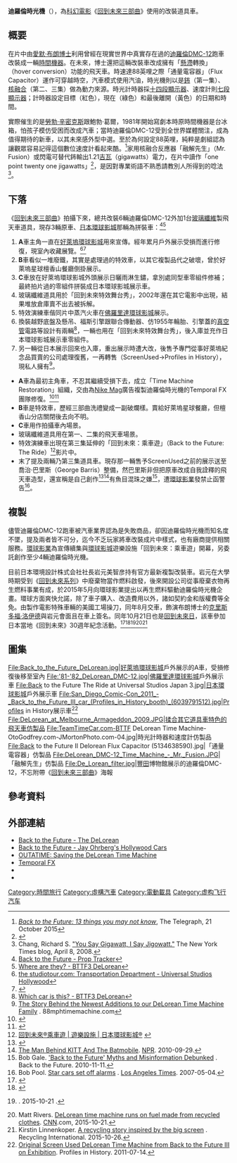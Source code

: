 {{noteTA
| T = zh-cn:德罗宁时光机;zh-hk:德羅寧時光機;zh-tw:迪羅倫時光機;
| G1=show
| 1=zh-cn:德罗宁;zh-tw:迪羅倫;zh-hk:德羅寧;
| 2=zh-cn:罗伯特·泽米吉斯;zh-tw:勞勃·辛密克斯;zh-hk:羅拔·湛米基斯;
}}
{{Infobox automobile
| name            = 迪羅倫時光機
| colour          = 
| image           =TeamTimeCar.com-BTTF DeLorean Time Machine-OtoGodfrey.com-JMortonPhoto.com-07.jpg
| imagesize       = 
| caption         = 迪羅倫時光機側面
| layout         =   汽車：汽油、150[[馬力|hp]]<br />時光機：核能、1.21[[瓦特#吉瓦（百萬瓩）|GW]]
| production     =    1985
| designer        = [[愛默·布朗博士|愛默·布朗博士]]
| type            = [[科幻|科幻]]、[[时间机器|时间机器]]
| platform       = [[迪羅倫汽車公司|迪羅倫]]DMC-12
}}
'''迪羅倫時光機'''（{{lang-en|''DeLorean time machine''}}），為[[科幻電影|科幻電影]]《[[回到未來系列|回到未來三部曲]]》使用的改裝道具車。

==概要==
在片中由[[愛默·布朗博士|愛默·布朗博士]]利用曾經在現實世界中真實存在過的[[迪羅倫汽車公司|迪羅倫]][[DMC-12|DMC-12]]跑車改裝成一輛[[時間機器|時間機器]]。在未來，博士還把這輛改裝車改成擁有「[[悬停|懸滯]]轉換」（hover conversion）功能的飛天車。時速達88英哩之際「通量電容器」（Flux Capacitor）運作可穿越時空，汽車模式使用汽油，時光機則以是[[鈽|鈽]]（第一集）、[[核融合|核融合]]（第二、三集）做為動力來源。時光計時器採[[十四段顯示器|十四段顯示器]]、速度計則[[七段顯示器|七段顯示器]]；計時器設定目標（紅色），現在（綠色）和最後離開（黃色）的日期和時間。

實際催生的是[[勞勃·辛密克斯|勞勃·辛密克斯]]跟鮑勃·葛爾，1981年開始寫劇本時原時間機器是台冰箱，怕孩子模仿受困而改成汽車；當時迪羅倫DMC-12受到全世界媒體關注，成為值得期待的新車，以其未來感外型中選。至於為何設定88英哩，純粹是劇組認為讓觀眾容易記得這個數位速度計看起來酷。<ref name="13 things">[http://www.telegraph.co.uk/film/back-to-the-future/facts-trivia-anniversary/ ''Back to the Future: 13 things you may not know''], The Telegraph, 21 October 2015</ref>家用核融合反應器「融解先生」（Mr. Fusion）或閃電可替代鈽輸出1.21[[吉瓦|吉瓦]]（gigawatts）電力，在片中讀作「one point twenty one jigawatts」<ref>{{cite web |url=http://www.imsdb.com/scripts/Back-to-the-Future.pdf |title=Back to The Future Script |format=PDF |accessdate=2010-03-08 |archive-date=2011-12-07 |archive-url=https://web.archive.org/web/20111207154556/http://www.imsdb.com/scripts/Back-to-the-Future.pdf |dead-url=yes }}</ref>，是因對專業術語不熟悉請教別人所得到的唸法<ref>Chang, Richard S. [http://wheels.blogs.nytimes.com/2008/04/08/you-say-gigawatt-i-say-jigowatt/ "You Say Gigawatt, I Say Jigowatt."] The New York Times blog, April 8, 2008.</ref>。

==下落==
《[[回到未來系列|回到未來三部曲]]》拍攝下來，總共改裝6輛迪羅倫DMC-12外加1台[[玻璃纖維|玻璃纖維]]製飛天車道具，現存3輛原車、[[日本環球影城|日本環球影城]]那輛為拼裝車：<ref>[http://movieproptracker.weebly.com/back-to-the-future.html Back to the Future - Prop Tracker]</ref><ref>[http://www.bttf3delorean.com/Where_are_they.html Where are they? - BTTF3 DeLorean]</ref>
#'''A'''車主角一直在[[好萊塢環球影城|好萊塢環球影城]]用來宣傳。經年累月戶外展示受損而進行修復，現室內收藏展覽。<ref>[http://www.thestudiotour.com/ush/studiotour/transportationdept.shtml the studiotour.com: Transportation Department - Universal Studios Hollywood]</ref><ref>{{cite video| people     =| date= 2015-10-07 | title      =OUTATIME: Restoring the DeLorean TRAILER | url        = https://www.youtube.com/watch?v=SJHFtAupzRI | medium     =| publisher  = {{youtube|u=starwarsvid|Steve Concotelli}}| location   =| accessdate =| accessmonth=| accessyear =| time       =| quote      =| language=}}</ref>
#'''B'''車看似一堆廢鐵，其實是處理過的特效車，以其它複製品代之破壞，曾於好萊塢星球檀香山餐廳倒掛展示。
#'''C'''車放在好萊塢環球影城外頭展示日曬雨淋生鏽，拿別處同型車零組件修補；最終拍片過的零組件拼裝成日本環球影城展示車。
#玻璃纖維道具用於「回到未來特效舞台秀」，2002年還在其它電影中出現，結果堆放倉庫賣不出去被拆解。
#特效演練車偕同片中蒸汽火車在[[佛羅里達環球影城|佛羅里達環球影城]]展示。
#換裝越野底盤及懸吊、福斯引擎跟聯合傳動器、仿1955年輪胎、引擎蓋的[[真空管|真空管]]電路等設計有兩輛<ref name=bttf3d>[http://www.bttf3delorean.com/Which_car_is_this.html Which car is this? - BTTF3 DeLorean]</ref>，一輛也用在「回到未來特效舞台秀」，後入庫並充作日本環球影城展示車零組件。
#另一輛從日本展示回來也入庫，重出展示時遭大改，後售予專門從事好萊塢紀念品買賣的公司處理復舊{{r|bttf3d}}，一再轉售（ScreenUsed→Profiles in History），現私人擁有<ref>[http://88mphtimemachine.com/index.php/our-delorean/debut/30-story-behind-newest-additions The Story Behind the Newest Additions to our DeLorean Time Machine Family] {{Wayback|url=http://88mphtimemachine.com/index.php/our-delorean/debut/30-story-behind-newest-additions |date=20151112111635 }}. 88mphtimemachine.com</ref>。

*'''A'''車為最初主角車，不忍其繼續受損下去，成立「Time Machine Restoration」組織，交由為[[Nike_Mag|Nike Mag]]廣告複製迪羅倫時光機的Temporal FX團隊修復。<ref>{{cite video| people     =| date= 2011-09-09 | title      =NIKE MAG - Back For The Future Film | url        = https://www.youtube.com/watch?v=yPFhTPC6Y68 | medium     =| publisher  = {{youtube|u=sneakernews|sneaker news}}| location   =| accessdate =| accessmonth=| accessyear =| time       =| quote      =| language=}}</ref><ref name=rac>{{cite web |title= Restored Back to the Future Hero DeLorean Time Machine now on display at Universal Studios |Author=|format= |volume= |issue= | publisher= Back to the Future |pages= |url=http://www.bttf.com/restored-a-car-.php |archiveurl=https://web.archive.org/web/20141121071707/http://www.bttf.com/restored-a-car-.php |archivedate=2014-11-21 |date=2013-02-18 |language=}}</ref>
*'''B'''車是特效車，歷經三部曲洗禮變成一副破爛樣。賣給好萊塢星球餐廳，但檀香山分店關閉後去向不明。
*'''C'''車用作拍攝車內場景。{{r|rac}}
*玻璃纖維道具用在第一、二集的飛天車場景。
*特效演練車出現在第三集延伸的「回到未來：乘車遊」（Back to the Future: The Ride）<ref>[https://www.usj.co.jp/tw/attraction/b_to_future.html 回到未來®乘車遊 | 遊樂設施 | 日本環球影城®] {{webarchive|url=https://web.archive.org/web/20151023054009/http://www.usj.co.jp/tw/attraction/b_to_future.html |date=2015-10-23 }}</ref>影片中。
*末了提及兩輛乃第三集道具車。現存那一輛售予ScreenUsed之前的展示送至喬治·巴里斯（George Barris）整備，然巴里斯非但把原車改成自我詮釋的飛天車造型{{r|bttf3d}}，還宣稱是自己創作<ref>{{cite web |title= Barris.Com! |Author=|format= |volume= |issue= | publisher=  |pages= |url=http://www.barris.com |archiveurl=https://web.archive.org/web/20070127070038/http://www.barris.com/ |archivedate=2007-01-27 |date= |language=}}</ref><ref>[http://www.npr.org/templates/story/story.php?storyId=130216606 The Man Behind KITT And The Batmobile]. [[全國公共廣播電台|NPR]]. 2010-09-29.</ref>有魚目混珠之嫌<ref>Bob Gale. [http://www.backtothefuture.com/news-events/latest-news/bttf-myths-and-misinformation-debunked-by-bob-gale 'Back to the Future' Myths and Misinformation Debunked] {{Wayback|url=http://www.backtothefuture.com/news-events/latest-news/bttf-myths-and-misinformation-debunked-by-bob-gale |date=20151115085212 }}. Back to the Future. 2010-11-11.<!--http://www.maitaimaitai.com/post-2714.html--></ref>，遭[[環球影業|環球影業]]發禁止函警告<ref>Bob Pool. [http://articles.latimes.com/2007/may/04/local/me-custom4 Star cars set off alarms] {{Wayback|url=http://articles.latimes.com/2007/may/04/local/me-custom4 |date=20151007164443 }}. [[洛杉磯時報|Los Angeles Times]]. 2007-05-04.</ref>。

==複製==
儘管迪羅倫DMC-12跑車被汽車業界認為是失敗商品，卻因迪羅倫時光機而知名度不墜，提及兩者皆不可分，迄今不乏玩家將車改裝成片中樣式，也有廠商提供相關服務。[[環球影業|環球影業]]為宣傳續集與[[環球影城|環球影城]]遊樂設施「回到未來：乘車遊」開幕，另委託創作至少4輛迪羅倫時光機。

目前日本環境設計株式会社社長岩元美智彦持有官方最新複製改裝車。岩元在大學時期受到《[[回到未來系列|回到未來系列]]》中廢棄物當作燃料啟發，後來開設公司從事廢棄衣物再生燃料事業有成，於2015年5月向環球影業提出以再生燃料驅動迪羅倫時光機企畫。環球方面爽快允諾，除了車子購入、改造費用以外，諸如契約金和版權費等全免。由製作電影特殊車輛的美國工場操刀，同年8月交車，飾演布朗博士的[[克里斯多福·洛伊德|克里斯多福·洛伊德]]與岩元會面且在車上簽名。同年10月21日也是[[回到未來II#回到未來日|回到未來日]]，該車參加日本當地《回到未來》30週年紀念活動。<ref>{{lang|ja|[http://fukufuku-project.jp/GoDelorean/ FUKU-FUKU×BTTF Go! デロリアン走行プロジェクト]}}</ref><ref>{{cite web|script-title=ja:WEB特集：あの”タイムマシン”を再現|Author=|format=|publisher=[[NHK|NHK]]|url=http://www3.nhk.or.jp/news/web_tokushu/2015_1021.html|archiveurl=https://web.archive.org/web/20151029173629/http://www3.nhk.or.jp/news/web_tokushu/2015_1021.html|archivedate=2015-10-29|date=2015-10-21|language=ja|deadurl=yes}}</ref><ref>{{lang|ja|[http://autoc-one.jp/launch/2408430/ “何事もなせば成る！” 2015年10月21日、リサイクル資源でデロリアンが走る！『バック・トゥ・ザ・フューチャー』の未来がやってきた！！]. オートックワン}}. 2015-10-21 {{ja}}.</ref><ref>Matt Rivers. [http://edition.cnn.com/2015/10/20/autos/delorean-jeplan/ DeLorean time machine runs on fuel made from recycled clothes]. [[CNN|CNN]].com, 2015-10-21.</ref><ref>Kirstin Linnenkoper. [http://www.recyclinginternational.com/recycling-news/9148/paper-and-textiles/japan/recycling-story-inspired-big-screen A recycling story inspired by the big screen] {{Wayback|url=http://www.recyclinginternational.com/recycling-news/9148/paper-and-textiles/japan/recycling-story-inspired-big-screen |date=20160409182208 }}. Recycling International. 2015-10-26.</ref>

==圖集==
<gallery>
File:Back_to_the_Future_DeLorean.jpg|[[好萊塢環球影城|好萊塢環球影城]]戶外展示的A車，受損修復後移至室內
File:'81-'82_DeLorean_DMC-12.jpg|[[佛羅里達環球影城|佛羅里達環球影城]]戶外展示車
File:Back to the Future The Ride at Universal Studios Japan 3.jpg|[[日本環球影城|日本環球影城]]戶外展示車
File:San_Diego_Comic-Con_2011_-_Back_to_the_Future_III_car_(Profiles_in_History_booth)_(6039791512).jpg|Profiles in History展示車<ref>[https://www.profilesinhistory.com/press-releases/original-screen-used-delorean-time-machine-from-back-to-the-future-iii-on-exhibition/ Original Screen Used DeLorean Time Machine from Back to the Future III on Exhibition]. Profiles in History. 2011-07-14.</ref>
File:DeLorean_at_Melbourne_Armageddon_2009.JPG|揉合其它道具車特色的飛天車仿製品
File:TeamTimeCar.com-BTTF DeLorean Time Machine-OtoGodfrey.com-JMortonPhoto.com-04.jpg|時光計時器和速度計仿製品
File:Back to the Future II Delorean Flux Capacitor (5134638590).jpg|「通量電容器」仿製品
File:DeLorean_DMC-12_Time_Machine_-_Mr._Fusion.JPG|「融解先生」仿製品
File:De_Lorean_filter.jpg|[[豐田汽車|豐田]]博物館展示的迪羅倫DMC-12，不忘附帶《[[回到未來系列|回到未來三部曲]]》海報
</gallery>

==參考資料==
{{Reflist|2}}

==外部連結==
{{Commons category|De Lorean DMC-12 in Back to the Future}}
*[http://www.backtothefuture.com/delorean Back to the Future - The DeLorean]
*[https://web.archive.org/web/20150907113112/http://www.jayohrberg.com/Back_to_the_Future.html Back to the Future - Jay Ohrberg's Hollywood Cars]
*[http://www.outatimemovie.com/ OUTATIME: Saving the DeLorean Time Machine]
*[http://teambttf.com/tfx/ Temporal FX]{{dead link|url=http://www.temporalfx.com}}
*{{facebook|timemachinerestoration|Time Machine Restoration}}
*{{twitter|BTTFRestoration|BTTF Restoration}}

{{回到未來}}

{{DEFAULTSORT:Delorean Time Machine}}
[[Category:時間旅行|Category:時間旅行]]
[[Category:虛構汽車|Category:虛構汽車]]
[[Category:電動載具|Category:電動載具]]
[[Category:虚构飞行汽车|Category:虚构飞行汽车]]